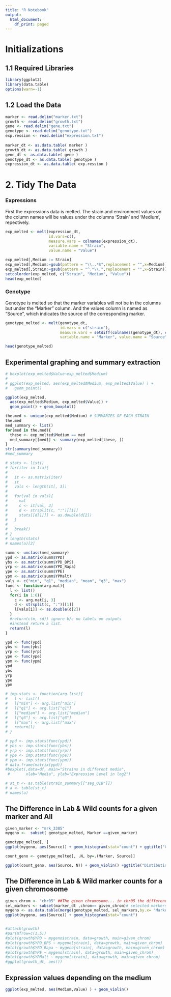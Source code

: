 ---
title: "R Notebook"
output:
  html_document:
    df_print: paged
---
# Initializations
## 1.1 Required Libraries
```{r}
library(ggplot2)
library(data.table)
options(warn=-1)
```


## 1.2 Load the Data
```{r}
marker <- read.delim("marker.txt")
growth <- read.delim("growth.txt")
gene <- read.delim("gene.txt")
genotype <- read.delim("genotype.txt")
exp.ression <- read.delim("expression.txt")
  
marker_dt <- as.data.table( marker )
growth_dt <- as.data.table( growth )
gene_dt <- as.data.table( gene )
genotype_dt <- as.data.table( genotype )
expression_dt <- as.data.table( exp.ression )
```

# 2. Tidy The Data

### Expressions 
First the expressions data is melted. The strain and environment values on the column names will be values under the columns 'Strain' and 'Medium', repectively.
```{r}
exp_melted <- melt(expression_dt, 
                   id.vars=c(), 
                   measure.vars = colnames(expression_dt), 
                   variable.name = "Strain", 
                   value.name = "Value")

exp_melted[,Medium := Strain]
exp_melted[,Medium:=gsub(pattern = "\\..*$",replacement = "",x=Medium)]
exp_melted[,Strain:=gsub(pattern = "^.*\\.",replacement = "",x=Strain)]
setcolorder(exp_melted, c("Strain", "Medium", "Value"))
head(exp_melted)
```

### Genotype

Genotype is melted so that the marker variables will not be in the columns but under the "Marker" column. And the values column is named as "Source", which indicates the source of the corresponding marker.

```{r}
genotype_melted <- melt(genotype_dt,
                        id.vars = c("strain"), 
                        measure.vars = setdiff(colnames(genotype_dt), c("strain")),
                        variable.name = "Marker", value.name = "Source")

head(genotype_melted)
```


## Experimental graphing and summary extraction
```{r}



# boxplot(exp_melted$Value~exp_melted$Medium)
# 
# ggplot(exp_melted, aes(exp_melted$Medium, exp_melted$Value) ) +
#   geom_point()

ggplot(exp_melted,
  aes(exp_melted$Medium, exp_melted$Value)) +
  geom_point() + geom_boxplot()

the.med <- unique(exp_melted$Medium) # SUMMARIES OF EACH STRAIN
the.med
med_summary <- list()
for(med in the.med){
  these <- exp_melted$Medium == med
  med_summary[[med]] <- summary(exp_melted[these, ])
}
str(summary(med_summary))
#med_summary

# stats <- list()
# for(iter in 1:a){
# 
#   it <- as.matrix(iter)
#   it
#   vals <- length(it[, 3])
# 
#   for(val in vals){
#     val
#     c <- it[val, 3]
#     d <- strsplit(c, ":")[[1]]
#     stats[[d[1]]] <- as.double(d[2])
#   }
# 
#   break()
# }
# length(stats)
# names(a)[2]

summ <- unclass(med_summary)
ypd <- as.matrix(summ$YPD)
ybs <- as.matrix(summ$YPD_BPS)
yrp <- as.matrix(summ$YPD_Rapa)
ype <- as.matrix(summ$YPE)
ypm <- as.matrix(summ$YPMalt)
vals <- c("min", "q1", "median", "mean", "q3", "max")
func <- function(arg.mat){
  l <- list()
  for(i in 1:6){
    c <- arg.mat[i, 3]
    d <- strsplit(c, ":")[[1]]
    l[vals[i]] <- as.double(d[2])
  }
  #return(c(m, sd)) ignore b/c no labels on outputs
  #instead return a list.
  return(l)
}

ypd <- func(ypd)
ybs <- func(ybs)
yrp <- func(yrp)
ype <- func(ype)
ypm <- func(ypm)
ypd
ybs
yrp
ype
ypm

# imp.stats <- function(arg.list){
#   l <- list()
#   l["min"] <- arg.list["min"]
#   l["q1"] <- arg.list["q1"]
#   l["median"] <- arg.list["median"]
#   l["q3"] <- arg.list["q3"]
#   l["max"] <- arg.list["max"]
#   return(l)
# }

# ypd <- imp.stats(func(ypd))
# ybs <- imp.stats(func(ybs))
# yrp <- imp.stats(func(yrp))
# ype <- imp.stats(func(ype))
# ypm <- imp.stats(func(ypm))
# data.frame(matrix(ypd))
#boxplot(,data=df, main="Strains in different media", 
 #       xlab="Media", ylab="Expression Level in log2")

# st_t <- as.table(strain_summary[["seg_01B"]])
# a <- table(st_t)
# names(a)

```

## The Difference in Lab & Wild counts for a given marker and All 
```{r}
given_marker <- "mrk_3385"
mygeno <-  subset( genotype_melted, Marker ==given_marker)

genotype_melted[, ]
ggplot(mygeno, aes(Source)) + geom_histogram(stat="count") + ggtitle("Counts of Lab and Wild Genes for Given Marker")

count_geno <- genotype_melted[, .N, by=.(Marker, Source)]

ggplot(count_geno, aes(Source, N)) + geom_violin() +ggtitle("Distibution of Lab And Wild Genes For All Markers") + scale_y_continuous("Counts")

```


## The Difference in Lab & Wild marker counts for a given chromosome
```{r}
given_chrom <- "chr05" ##The given chromosome... in chr05 the difference between wild and lab genes are high compared to other chromosomes.
sel_markers <- subset(marker_dt ,chrom== given_chrom)# selected markers as data frame to merge
mygeno <- as.data.table(merge(genotype_melted, sel_markers,by.x= "Marker" , by.y = "id")) ## merge, left join, on column Marker
ggplot(mygeno, aes(Source)) + geom_histogram(stat="count")


#attach(growth)
#par(mfrow=c(1,5))
#plot(growth$YPD ~ mygeno$strain, data=growth, main=given_chrom)
#plot(growth$YPD_BPS ~ mygeno[strain], data=growth, main=given_chrom)
#plot(growth$YPD_Rapa ~ mygeno[strain], data=growth, main=given_chrom)
#plot(growth$YPE ~ mygeno[strain], data=growth, main=given_chrom)
#plot(growth$YPMalt ~ mygeno[strain], data=growth, main=given_chrom)
#ggplot(growth_dt, aes())
```


## Expression values depending on the medium
```{r}
ggplot(exp_melted, aes(Medium,Value) ) + geom_violin()

```

